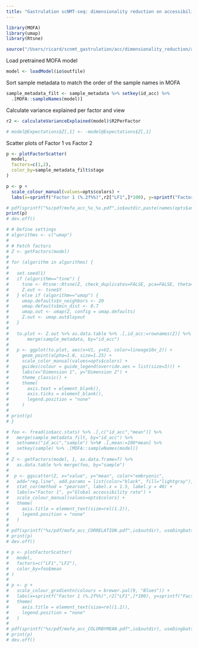 ```yaml
---
title: "Gastrulation scNMT-seq: dimensionality reduction on accessibility data using MOFA"
---
```


```r
library(MOFA)
library(umap)
library(Rtsne)
```

```r
source("/Users/ricard/scnmt_gastrulation/acc/dimensionality_reduction/across_stages/load_settings.R")
```

Load pretrained MOFA model
```r
model <- loadModel(io$outfile)
```

Sort sample metadata to match the order of the sample names in MOFA
```r
sample_metadata_filt <- sample_metadata %>% setkey(id_acc) %>% 
  .[MOFA::sampleNames(model)]
```

Calculate variance explained per factor and view
```r
r2 <- calculateVarianceExplained(model)$R2PerFactor
```

<!-- (Optional) Rotate a factor -->
```r
# model@Expectations$Z[,1] <- -model@Expectations$Z[,1]
```

Scatter plots of Factor 1 vs Factor 2
```r
p <- plotFactorScatter(
  model, 
  factors=c(1,2),
  color_by=sample_metadata_filt$stage
)

p <- p + 
  scale_colour_manual(values=opts$colors) +
  labs(x=sprintf("Factor 1 (%.2f%%)",r2["LF1",]*100), y=sprintf("Factor 2 (%.2f%%)",r2["LF2",]*100))

# pdf(sprintf("%s/pdf/mofa_acc_%s_%s.pdf",io$outdir,paste(names(opts$annos), collapse="_"), paste(opts$stage_lineage, collapse="_")), useDingbats = F, width=6, height=6)
print(p)
# dev.off()
```

<!-- (Optional) Non-linear dimensionality reduction from MOFA factors -->
```r
# # Define settings
# algorithms <- c("umap")
# 
# # Fetch factors
# Z <- getFactors(model)
# 
# for (algorithm in algorithms) {
# 
#   set.seed(1)
#   if (algorithm=="tsne") {
#     tsne <- Rtsne::Rtsne(Z, check_duplicates=FALSE, pca=FALSE, theta=0.5, dims=2)
#     Z.out <- tsne$Y
#   } else if (algorithm=="umap") {
#     umap.defaults$n_neighbors <- 20
#     umap.defaults$min_dist <- 0.7
#     umap.out <- umap(Z, config = umap.defaults)
#     Z.out <- umap.out$layout
#   }
# 
#   to.plot <- Z.out %>% as.data.table %>% .[,id_acc:=rownames(Z)] %>%
#       merge(sample_metadata, by="id_acc")
# 
#   p <- ggplot(to.plot, aes(x=V1, y=V2, color=lineage10x_2)) +
#     geom_point(alpha=1.0, size=1.25) +
#     scale_color_manual(values=opts$colors) +
#     guides(colour = guide_legend(override.aes = list(size=3))) +
#     labs(x="Dimension 1", y="Dimension 2") +
#     theme_classic() +
#     theme(
#       axis.text = element_blank(),
#       axis.ticks = element_blank(),
#       legend.position = "none"
#     )
# 
# print(p)
# }
```


<!-- (Optional) Correlate Factor 1 with global accessiblity differences -->

```r
# foo <- fread(io$acc.stats) %>% .[,c("id_acc","mean")] %>% 
#   merge(sample_metadata_filt, by="id_acc") %>%
#   setnames("id_acc","sample") %>%# .[,mean:=100*mean] %>%
#   setkey(sample) %>% .[MOFA::sampleNames(model)] 
# 
# Z <- getFactors(model, 1, as.data.frame=T) %>% 
#   as.data.table %>% merge(foo, by="sample") 
# 
#  p <- ggscatter(Z, x="value", y="mean", color="embryonic",
#   add="reg.line", add.params = list(color="black", fill="lightgray"), conf.int=TRUE) +
#   stat_cor(method = "pearson", label.x = 1.5, label.y = 40) +
#   labs(x="Factor 1", y="Global accessibility rate") +
#   scale_colour_manual(values=opts$colors) +
#   theme(
#     axis.title = element_text(size=rel(1.2)),
#     legend.position = "none"
#   )
#  
# pdf(sprintf("%s/pdf/mofa_acc_CORRELATION.pdf",io$outdir), useDingbats = F, width=6, height=6)
# print(p)
# dev.off()
```

```r
# p <- plotFactorScatter(
#   model, 
#   factors=c("LF1","LF2"), 
#   color_by=foo$mean
# )
# 
# p <- p + 
#   scale_colour_gradientn(colours = brewer.pal(9, "Blues")) +
#   labs(x=sprintf("Factor 1 (%.2f%%)",r2["LF1",]*100), y=sprintf("Factor 2 (%.2f%%)",r2["LF2",]*100)) +
#   theme(
#     axis.title = element_text(size=rel(1.2)),
#     legend.position = "none"
#   )
# 
# pdf(sprintf("%s/pdf/mofa_acc_COLORBYMEAN.pdf",io$outdir), useDingbats = F, width=6, height=6)
# print(p)
# dev.off()
```

